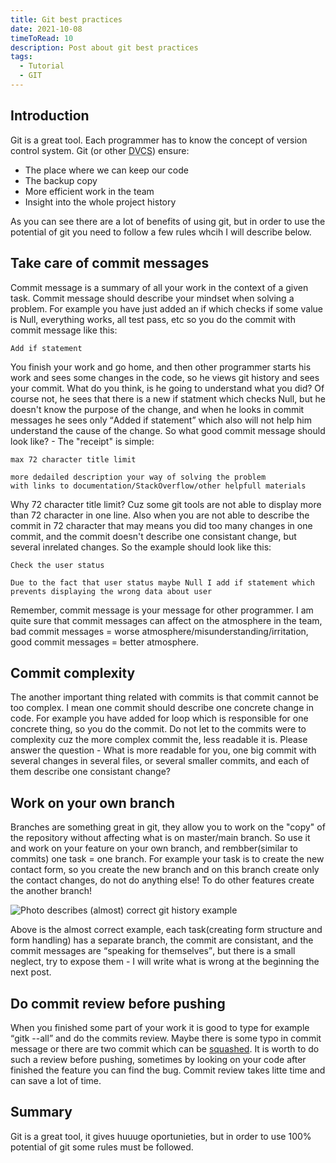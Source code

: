 ```yaml
---
title: Git best practices
date: 2021-10-08
timeToRead: 10
description: Post about git best practices
tags:
  - Tutorial
  - GIT
---
```


<h2>Introduction</h2>

<p>Git is a great tool. Each programmer has to know the concept of version control system. Git (or other <abbr title="distributed version control system">DVCS</abbr>) ensure:</p>

<ul>
    <li>The place where we can keep our code</li>
    <li>The backup copy</li>
    <li>More efficient work in the team</li>
    <li>Insight into the whole project history</li>
</ul>

<p>As you can see there are a lot of benefits of using git, but in order to use the potential of git you need to follow a few rules whcih I will describe below.</p>

<h2>Take care of commit messages</h2>

<p>Commit message is a summary of all your work in the context of a given task. Commit message should describe your mindset when solving a problem. For example you have just added an if which checks if some value is Null, everything works, all test pass, etc so you do the commit with commit message like this:</p>

```vim:title=example-1
Add if statement
```
<p>You finish your work and go home, and then other programmer starts his work and sees some changes in the code, so he views git history and sees your commit. What do you think, is he going to understand what you did? Of course not, he sees that there is a new if statment which checks Null, but he doesn't know the purpose of the change, and when he looks in commit messages he sees only <q>Added if statement</q> which also will not help him understand the cause of the change. So what good commit message should look like? - The "receipt" is simple:</p>

```vim:title=example-2
max 72 character title limit

more dedailed description your way of solving the problem
with links to documentation/StackOverflow/other helpfull materials
```
<p>Why 72 character title limit? Cuz some git tools are not able to display more than 72 character in one line. Also when you are not able to describe the commit in 72 character that may means you did too many changes in one commit, and the commit doesn't describe one consistant change, but several inrelated changes. So the example should look like this:</p>

```vim:title=example-3
Check the user status

Due to the fact that user status maybe Null I add if statement which
prevents displaying the wrong data about user
```
<p>Remember, commit message is your message for other programmer. I am quite sure that commit messages can affect on the atmosphere in the team, bad commit messages = worse atmosphere/misunderstanding/irritation, good commit messages = better atmosphere.</p>

<h2>Commit complexity</h2>

<p>The another important thing related with commits is that commit cannot be too complex. I mean one commit should describe one concrete change in code. For example you have added for loop which is responsible for one concrete thing, so you do the commit. Do not let to the commits were to complexity cuz the more complex commit the, less readable it is. Please answer the question - What is more readable for you, one big commit with several changes in several files, or several smaller commits, and each of them describe one consistant change?</p>

<h2>Work on your own branch</h2>

<p>Branches are something great in git, they allow you to work on the "copy" of the repository without affecting what is on master/main branch. So use it and work on your feature on your own branch, and rembber(similar to commits) one task = one branch. For example your task is to create the new contact form, so you create the new branch and on this branch create only the contact changes, do not do anything else! To do other features create the another branch!</p>

<img class="fit-picture" src="./git-history-example.jpg" alt="Photo describes (almost) correct git history example"/>

<p>Above is the almost correct example, each task(creating form structure and form handling) has a separate branch, the commit are consistant, and the commit messages are <q>speaking for themselves</q>, but there is a small neglect, try to expose them - I will write what is wrong at the beginning the next post.</p>

<h2>Do commit review before pushing</h2>

<p>When you finished some part of your work it is good to type for example <q>gitk --all</q> and do the commits review. Maybe there is some typo in commit message or there are two commit which can be <a href="https://www.git-tower.com/learn/git/faq/git-squash/" target="_blank">squashed</a>. It is worth to do such a review before pushing, sometimes by looking on your code after finished the feature you can find the bug. Commit review takes litte time and can save a lot of time.</p>

<h2>Summary</h2>

<p>Git is a great tool, it gives huuuge oportunieties, but in order to use 100% potential of git some rules must be followed.</p>
